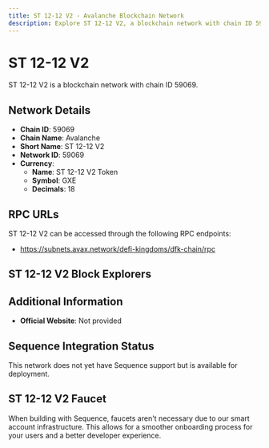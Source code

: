 ```yaml
--- 
title: ST 12-12 V2 - Avalanche Blockchain Network
description: Explore ST 12-12 V2, a blockchain network with chain ID 59069. Learn about its native currency, ST 12-12 V2 Token, and how to interact with the network.
---
```


# ST 12-12 V2

ST 12-12 V2 is a blockchain network with chain ID 59069.

## Network Details

- **Chain ID**: 59069
- **Chain Name**: Avalanche
- **Short Name**: ST 12-12 V2
- **Network ID**: 59069
- **Currency**: 
  - **Name**: ST 12-12 V2 Token
  - **Symbol**: GXE
  - **Decimals**: 18

## RPC URLs

ST 12-12 V2 can be accessed through the following RPC endpoints:

- https://subnets.avax.network/defi-kingdoms/dfk-chain/rpc

## ST 12-12 V2 Block Explorers



## Additional Information

- **Official Website**: Not provided

## Sequence Integration Status

This network does not yet have Sequence support but is available for deployment.

## ST 12-12 V2 Faucet

When building with Sequence, faucets aren't necessary due to our smart account infrastructure. This allows for a smoother onboarding process for your users and a better developer experience.
